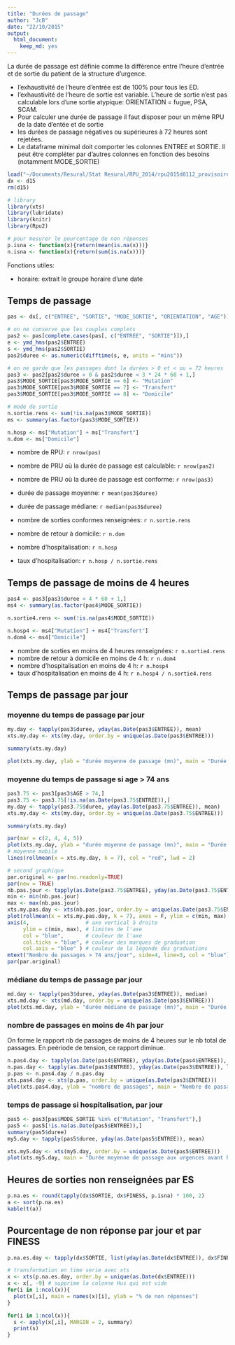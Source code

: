 ```yaml
---
title: "Durées de passage"
author: "JcB"
date: "22/10/2015"
output:
  html_document:
    keep_md: yes
---
```


La durée de passage est définie comme la différence entre l'heure d'entrée et de sortie du patient de la structure d'urgence.

- l'exhaustivité de l'heure d'entrée est de 100% pour tous les ED.
- l'exhaustivité de l'heure de sortie est variable. L'heure de sortie n'est pas calculable lors d'une sortie atypique: ORIENTATION = fugue, PSA, SCAM.
- Pour calculer une durée de passage il faut disposer pour un même RPU de la date d'entée et de sortie
- les durées de passage négatives ou supérieures à 72 heures sont rejetées.
- Le dataframe minimal doit comporter les colonnes ENTREE et SORTIE. Il peut être compléter par d'autres colonnes en fonction des besoins (notamment MODE_SORTIE)

```r
load("~/Documents/Resural/Stat Resural/RPU_2014/rpu2015d0112_provisoire.Rda")
dx <- d15
rm(d15)

# library
library(xts)
library(lubridate)
library(knitr)
library(Rpu2)

# pour mesurer le pourcentage de non réponses
p.isna <- function(x){return(mean(is.na(x)))}
n.isna <- function(x){return(sum(is.na(x)))}
```

Fonctions utiles:

- horaire: extrait le groupe horaire d'une date


Temps de passage
------------------------

```r
pas <- dx[, c("ENTREE", "SORTIE", "MODE_SORTIE", "ORIENTATION", "AGE")]

# on ne conserve que les couples complets
pas2 <- pas[complete.cases(pas[, c("ENTREE", "SORTIE")]),]
e <- ymd_hms(pas2$ENTREE)
s <- ymd_hms(pas2$SORTIE)
pas2$duree <- as.numeric(difftime(s, e, units = "mins"))

# on ne garde que les passages dont la durées > 0 et < ou = 72 heures
pas3 <- pas2[pas2$duree > 0 & pas2$duree < 3 * 24 * 60 + 1,]
pas3$MODE_SORTIE[pas3$MODE_SORTIE == 6] <- "Mutation"
pas3$MODE_SORTIE[pas3$MODE_SORTIE == 7] <- "Transfert"
pas3$MODE_SORTIE[pas3$MODE_SORTIE == 8] <- "Domicile"

# mode de sortie
n.sortie.rens <- sum(!is.na(pas3$MODE_SORTIE))
ms <- summary(as.factor(pas3$MODE_SORTIE))

n.hosp <- ms["Mutation"] + ms["Transfert"]
n.dom <- ms["Domicile"]
```

- nombre de RPU: `r nrow(pas)`
- nombre de PRU où la durée de passage est calculable: `r nrow(pas2)`
- nombre de PRU où la durée de passage est conforme: `r nrow(pas3)`

- durée de passage moyenne: `r mean(pas3$duree)`
- durée de passage médiane: `r median(pas3$duree)`

- nombre de sorties conformes renseignées: `r n.sortie.rens`
- nombre de retour à domicile: `r n.dom`
- nombre d'hospitalisation: `r n.hosp`
- taux d'hospitalisation: `r n.hosp / n.sortie.rens`

Temps de passage de moins de 4 heures
----------------------------------------

```r
pas4 <- pas3[pas3$duree < 4 * 60 + 1,]
ms4 <- summary(as.factor(pas4$MODE_SORTIE))

n.sortie4.rens <- sum(!is.na(pas4$MODE_SORTIE))

n.hosp4 <- ms4["Mutation"] + ms4["Transfert"]
n.dom4 <- ms4["Domicile"]
```

- nombre de sorties en moins de 4 heures renseignées: `r n.sortie4.rens`
- nombre de retour à domicile en moins de 4 h: `r n.dom4`
- nombre d'hospitalisation en moins de 4 h: `r n.hosp4`
- taux d'hospitalisation en moins de 4 h: `r n.hosp4 / n.sortie4.rens`

Temps de passage par jour
--------------------------

### moyenne du temps de passage par jour
```r
my.day <- tapply(pas3$duree, yday(as.Date(pas3$ENTREE)), mean)
xts.my.day <- xts(my.day, order.by = unique(as.Date(pas3$ENTREE)))

summary(xts.my.day)

plot(xts.my.day, ylab = "durée moyenne de passage (mn)", main = "Durée moyenne de passage par jour")

```

### moyenne du temps de passage si age > 74 ans
```r
pas3.75 <- pas3[pas3$AGE > 74,]
pas3.75 <- pas3.75[!is.na(as.Date(pas3.75$ENTREE)),]
my.day <- tapply(pas3.75$duree, yday(as.Date(pas3.75$ENTREE)), mean)
xts.my.day <- xts(my.day, order.by = unique(as.Date(pas3.75$ENTREE)))

summary(xts.my.day)

par(mar = c(2, 4, 4, 5))
plot(xts.my.day, ylab = "durée moyenne de passage (mn)", main = "Durée moyenne de passage par jour\n pour les patients de 75 ans et plus", lty = 3)
# moyenne mobile
lines(rollmean(x = xts.my.day, k = 7), col = "red", lwd = 2)

# second graphique
par.original <- par(no.readonly=TRUE)
par(new = TRUE)
nb.pas.jour <- tapply(as.Date(pas3.75$ENTREE), yday(as.Date(pas3.75$ENTREE)), length)
min <- min(nb.pas.jour)
max <- max(nb.pas.jour)
xts.my.pas.day <- xts(nb.pas.jour, order.by = unique(as.Date(pas3.75$ENTREE)))
plot(rollmean(x = xts.my.pas.day, k = 7), axes = F, ylim = c(min, max),  col = "blue", main="", lwd = 2, auto.grid = FALSE)
axis(4,                  # axe vertical à droite
     ylim = c(min, max), # limites de l'axe
     col = "blue",       # couleur de l'axe
     col.ticks = "blue", # couleur des marques de graduation
     col.axis = "blue" ) # couleur de la légende des graduations
mtext("Nombre de passages > 74 ans/jour", side=4, line=3, col = "blue") # nom, position, couleur de lalégende de l'axe
par(par.original)

```


### médiane du temps de passage par jour
```r
md.day <- tapply(pas3$duree, yday(as.Date(pas3$ENTREE)), median)
xts.md.day <- xts(md.day, order.by = unique(as.Date(pas3$ENTREE)))
plot(xts.md.day, ylab = "durée médiane de passage (mn)", main = "Durée médiane de passage par jour")
```

### nombre de passages en moins de 4h par jour

On forme le rapport nb de passages de moins de 4 heures sur le nb total de passages. En peériode de tension, ce rapport diminue.
```r
n.pas4.day <- tapply(as.Date(pas4$ENTREE), yday(as.Date(pas4$ENTREE)), length)
n.pas.day <- tapply(as.Date(pas3$ENTREE), yday(as.Date(pas3$ENTREE)), length)
p.pas <- n.pas4.day / n.pas.day
xts.pas4.day <- xts(p.pas, order.by = unique(as.Date(pas3$ENTREE)))
plot(xts.pas4.day, ylab = "nombre de passages", main = "Nombre de passages de moins de 4h par jour")

```

### temps de passage si hospitalisation, par jour
```r
pas5 <- pas3[pas$MODE_SORTIE %in% c("Mutation", "Transfert"),]
pas5 <- pas5[!is.na(as.Date(pas5$ENTREE)),]
summary(pas5$duree)
my5.day <- tapply(pas5$duree, yday(as.Date(pas5$ENTREE)), mean)

xts.my5.day <- xts(my5.day, order.by = unique(as.Date(pas5$ENTREE)))
plot(xts.my5.day, main = "Durée moyenne de passage aux urgences avant hosptalisation")
```


Heures de sorties non renseignées par ES
----------------------------------------

```r
p.na.es <- round(tapply(dx$SORTIE, dx$FINESS, p.isna) * 100, 2)
a <- sort(p.na.es)
kable(t(a))
```

Pourcentage de non réponse par jour et par FINESS
-------------------------------------------------

```r
p.na.es.day <- tapply(dx$SORTIE, list(yday(as.Date(dx$ENTREE)), dx$FINESS), p.isna)

# transformation en time serie avec xts
x <- xts(p.na.es.day, order.by = unique(as.Date(dx$ENTREE)))
x <- x[, -9] # supprime la colonne Hus qui est vide
for(i in 1:ncol(x)){
  plot(x[,i], main = names(x)[i], ylab = "% de non réponses")
}

for(i in 1:ncol(x)){
  s <- apply(x[,i], MARGIN = 2, summary)
  print(s)
}
```